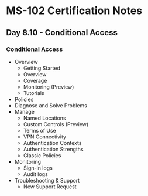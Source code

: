 # MS-102 Certification Notes
## Day 8.10 - Conditional Access

### Conditional Access
* Overview
	* Getting Started
	* Overview
	* Coverage
	* Monitoring (Preview)
	* Tutorials
* Policies
* Diagnose and Solve Problems
* Manage
	* Named Locations
	* Custom Controls (Preview)
	* Terms of Use
	* VPN Connectivity
	* Authentication Contexts
	* Authentication Strengths
	* Classic Policies
* Monitoring
	* Sign-in logs
	* Audit logs
* Troubleshooting & Support
	* New Support Request